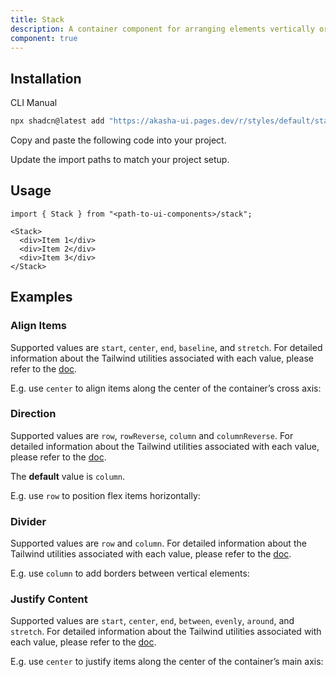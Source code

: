```yaml
---
title: Stack
description: A container component for arranging elements vertically or horizontally.
component: true
---
```


<ComponentPreview name="stack-demo" description="A stack component." />

## Installation

<Tabs defaultValue="cli">

<TabsList>
  <TabsTrigger value="cli">CLI</TabsTrigger>
  <TabsTrigger value="manual">Manual</TabsTrigger>
</TabsList>
<TabsContent value="cli">

```bash
npx shadcn@latest add "https://akasha-ui.pages.dev/r/styles/default/stack.json"
```

</TabsContent>

<TabsContent value="manual">

<Steps>

<Step>Copy and paste the following code into your project.</Step>

<ComponentSource name="stack" />

<Step>Update the import paths to match your project setup.</Step>

</Steps>

</TabsContent>

</Tabs>

## Usage

```tsx
import { Stack } from "<path-to-ui-components>/stack";
```

```tsx
<Stack>
  <div>Item 1</div>
  <div>Item 2</div>
  <div>Item 3</div>
</Stack>
```

## Examples

### Align Items

Supported values are `start`, `center`, `end`, `baseline`, and `stretch`.
For detailed information about the Tailwind utilities associated with each value, please refer to the [doc](https://tailwindcss.com/docs/align-items).

E.g. use `center` to align items along the center of the container’s cross axis:

<ComponentPreview name="stack-align-items" />

### Direction

Supported values are `row`, `rowReverse`, `column` and `columnReverse`. For detailed information about the Tailwind utilities associated with each value, please refer to the [doc](https://tailwindcss.com/docs/flex-direction).

The **default** value is `column`.

E.g. use `row` to position flex items horizontally:

<ComponentPreview name="stack-direction" />

### Divider

Supported values are `row` and `column`. For detailed information about the Tailwind utilities associated with each value, please refer to the [doc](https://tailwindcss.com/docs/divide-width).

E.g. use `column` to add borders between vertical elements:

<ComponentPreview name="stack-divider" />

### Justify Content

Supported values are `start`, `center`, `end`, `between`, `evenly`, `around`, and `stretch`.
For detailed information about the Tailwind utilities associated with each value, please refer to the [doc](https://tailwindcss.com/docs/justify-content).

E.g. use `center` to justify items along the center of the container’s main axis:

<ComponentPreview name="stack-justify-content" />
